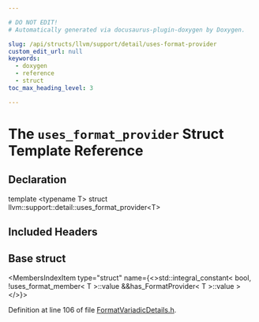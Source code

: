 ```yaml
---

# DO NOT EDIT!
# Automatically generated via docusaurus-plugin-doxygen by Doxygen.

slug: /api/structs/llvm/support/detail/uses-format-provider
custom_edit_url: null
keywords:
  - doxygen
  - reference
  - struct
toc_max_heading_level: 3

---
```





# The `uses_format_provider` Struct Template Reference

<DoxygenPage pluginConfig={pluginConfig}>



## Declaration

<CodeBlock>template &lt;typename T&gt;
struct llvm::support::detail::uses_format_provider&lt;T&gt;</CodeBlock>

## Included Headers

<IncludesList>
<IncludesListItem
  filePath="llvm/Support/FormatVariadicDetails.h"
  permalink="/docs/api/files/include/include/llvm/include/llvm/support/formatvariadicdetails-h"
  isLocal="true" />
</IncludesList>

## Base struct

<MembersIndex>

<MembersIndexItem
  type="struct"
  name={<>std::integral&#95;constant&lt; bool, !uses&#95;format&#95;member&lt; T &gt;::value &amp;&amp;has&#95;FormatProvider&lt; T &gt;::value &gt;</>}>
</MembersIndexItem>

</MembersIndex>


Definition at line 106 of file <a href="/docs/api/files/include/include/llvm/include/llvm/support/formatvariadicdetails-h">FormatVariadicDetails.h</a>.

</DoxygenPage>
